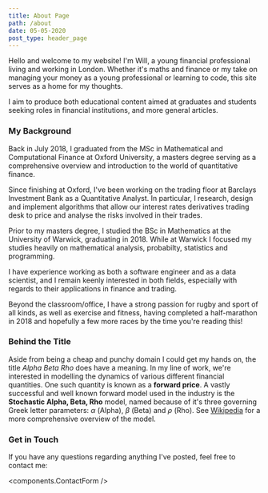 ```yaml
---
title: About Page
path: /about
date: 05-05-2020
post_type: header_page
---
```


Hello and welcome to my website! I'm Will, a young financial professional living
and working in London. Whether it's maths and finance or my take on
managing your money as a young professional or learning to code, this site
serves as a home for my thoughts.

I aim to produce both educational content
aimed at graduates and students seeking roles in financial institutions, and
more general articles.

### My Background
Back in July 2018, I graduated from the MSc in Mathematical and Computational
Finance at Oxford University, a masters degree serving as a comprehensive
overview and introduction to the world of quantitative finance. 

Since finishing at Oxford, I've been working on the trading floor at Barclays
Investment Bank as a Quantitative Analyst. In particular, I research, design and
implement algorithms that allow our interest rates derivatives trading desk to
price and analyse the risks involved in their trades.

Prior to my masters degree, I studied the BSc in Mathematics at the
University of Warwick, graduating in 2018. While at Warwick I focused my studies
heavily on mathematical analysis, probabilty, statistics and programming.
 
I have experience working as both a software engineer and as a data scientist,
and I remain keenly interested in both fields, especially with regards to their
applications in finance and trading. 

Beyond the classroom/office, I have a strong passion for rugby and sport of
all kinds, as well as exercise and fitness, having completed a half-marathon
in 2018 and hopefully a few more races by the time you're reading this!

### Behind the Title
Aside from being a cheap and punchy domain I could get my hands on,
the title *Alpha Beta Rho* does have a meaning. In my line of work, we're
interested in modelling the dynamics of various different financial quantities.
One such quantity is known as a **forward price**. A vastly successful and well
known forward model used in the industry is the **Stochastic Alpha, Beta, Rho** 
model, named because of it's three governing Greek letter parameters: $\alpha$
(Alpha), $\beta$ (Beta) and $\rho$ (Rho).
See <a href="https://en.wikipedia.org/wiki/SABR_volatility_model">Wikipedia</a>
for a more comprehensive overview of the model.

### Get in Touch
If you have any questions regarding anything I've posted, feel free to contact
me: 

<components.ContactForm />

